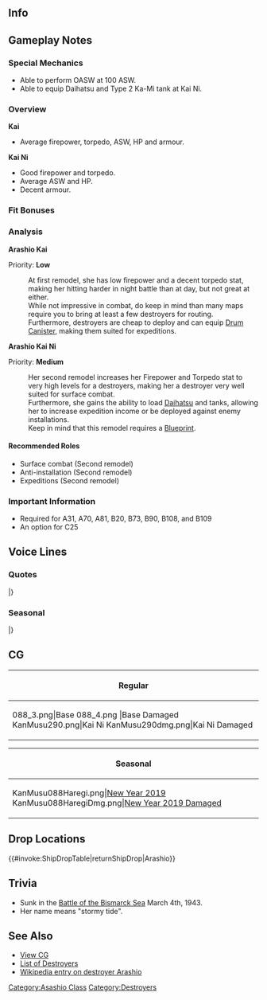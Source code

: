 ==Info==
{{KanmusuInfo|ID=088}}
{{KanmusuInfo|ID=088a}}
{{KanmusuInfo|ID=290}}

==Gameplay Notes==
===Special Mechanics===
* Able to perform OASW at 100 ASW.
* Able to equip Daihatsu and Type 2 Ka-Mi tank at Kai Ni.

===Overview===
'''Kai'''
* Average firepower, torpedo, ASW, HP and armour.  

'''Kai Ni'''
* Good firepower and torpedo.
* Average ASW and HP.
* Decent armour.

===Fit Bonuses===
{{:{{BASEPAGENAME}}/Equipment Bonuses}}
{{clear}}

===Analysis===
'''Arashio Kai'''

Priority: '''Low'''

:At first remodel, she has low firepower and a decent torpedo stat, making her hitting harder in night battle than at day, but not great at either.
:While not impressive in combat, do keep in mind than many maps require you to bring at least a few destroyers for routing.
:Furthermore, destroyers are cheap to deploy and can equip [[Drum Canister]], making them suited for expeditions.


'''Arashio Kai Ni'''  

Priority: '''Medium'''
:Her second remodel increases her Firepower and Torpedo stat to very high levels for a destroyers, making her a destroyer very well suited for surface combat.
:Furthermore, she gains the ability to load [[Daihatsu]] and tanks, allowing her to increase expedition income or be deployed against enemy installations.
:Keep in mind that this remodel requires a [[Blueprint]].

====Recommended Roles====
* Surface combat (Second remodel)
* Anti-installation (Second remodel)
* Expeditions (Second remodel)

===Important Information===
* Required for A31, A70, A81, B20, B73, B90, B108, and B109
* An option for C25

==Voice Lines==
===Quotes===
{{ShipquoteHeader}}
{{ShipquoteKai
| scenario    =Introduction
| origin      =あら。自己紹介まだでしたかー。私、荒潮です。
| translation =Oh, haven't I introduced myself yet? I'm Arashio.
| audio       =Arashio-Introduction.ogg
}}
{{ShipquoteKai
| scenario    =Introduction
| kai2        =yes
| origin      =荒潮です～。改装済みなので、ちょ～っと手強いわよね～。よろしくね。うふふっ。
| translation =I'm Arashio~ My remodel has been completed so I'm pretty strong now~. Nice to meet you. Ufufu~.
| audio       =ArashioKai2-Introduction.mp3
}}
{{ShipquoteKai
| scenario    =Library
| origin      =神戸娘の駆逐艦よ？そう、名前は荒潮。
姉妹達とけっこう色々頑張ったのよ。
でも、私の煙突に爆弾落とすのだけは、ちょっとやめてほしいわ。
| translation =I'm a Kobe girl destroyer you know? That's right, my name is Arashio. 
My sisters and I worked pretty hard doing lots of things. 
But, I really wish that my smokestacks would stop getting bombed.<ref>After she was crippled and abandoned at the [https://en.wikipedia.org/wiki/Battle_of_the_Bismarck_Sea Battle of the Bismarck Sea], her drifting hulk was sunk by a single 500lbs bomb through the front smokestack.</ref>
| audio       =Arashio-Library.ogg
}}
{{ShipquoteKai
| scenario    =Secretary 1
| origin      =うふふふふ。補給まだぁ？
| translation =Ufufu, still resupplying?
| audio       =Arashio-Secretary_1.ogg
}}
{{ShipquoteKai
| scenario    =Secretary 2
| origin      =次の作戦が楽しみねぇ～
| translation =I'm looking forward to the next operation~
| audio       =Arashio-Secretary_2.ogg
}}
{{ShipquoteKai
| scenario    =Secretary 3
| origin      =そんなことよりぃ、アレ。敵の飛行機じゃないのぉ？
| translation =Putting that aside. Isn't that an enemy plane?
| audio       =Arashio-Secretary_3.ogg
}}
{{ShipquoteKai
| scenario    =Secretary Idle
| kai         =yes
| origin      =あらぁ…、荒潮のこと、忘れられちゃったのかしらぁ…。困ったわねぇ…。
| translation =Oh... I wonder if I've been forgotten. How troubling...
| audio       =Arashio-Idle.ogg
}}
{{ShipquoteKai
| scenario    =Secretary (Married)
| origin      =提督のこと、みんな褒めてるわよぉ？あの満潮ちゃんだって、本当はね？うふふふふ。
| translation =You know everyone admires you right, Admiral? Even that Michishio really does too. Ufufufu~
| audio       =Arashio-Wedding_Line.ogg
}}
{{ShipquoteKai
| scenario    =Wedding
| origin      =うふふふふ。私相当しつこいけど、耐えられるのかしらぁ…
| translation =Ufufufufu~ Even though I can be quite persistent, I wonder if I can keep up...
| audio       =Arashio-Wedding.ogg
}}
{{ShipquoteKai
| scenario    =Player's Score
| origin      =お手紙でーす。
| translation =It's a letter~
| audio       =Arashio-Looking_At_Scores.ogg
}}
{{ShipquoteKai
| scenario    =Joining The Fleet
| origin      =荒潮、華麗に出撃よ。
| translation =Arashio, sortieing magnificently.
| audio       =Arashio-Joining_A_Fleet.ogg
}}
{{ShipquoteKai
| scenario    =Joining The Fleet
| kai2        =yes
| origin      =第八駆逐隊、荒潮、華麗に出撃よ〜。いくはよ〜。
| translation =8th Destroyer Division, Arashio, sortieing magnificently. Here I go~.
| audio       =ArashioKai2-Joining_A_Fleet.mp3
}}
{{ShipquoteKai
| scenario    =Equipment 1
| origin      =うふふふふ。強化は大好き～<ref>Shared with Supply before Kai.</ref>
| translation =Ufufufu. I love reinforcements~
| audio       =Arashio-Equipment_1.ogg
}}
{{ShipquoteKai
| scenario    =Equipment 2
| origin      =あらあら、素敵なことするのね
| translation =My my, what a wonderful thing to do.
| audio       =Arashio-Equipment_2.ogg
}}
{{ShipquoteKai
| scenario    =Equipment 3
| origin      =好きよ…
| translation =I love it...
| audio       =Arashio-Equipment_3.ogg
}}
{{ShipquoteKai
| scenario    =Equipment 3
| kai2        =yes
| origin      =うふふふ~好きよ…
| translation =Ufufufu~ I love it...
| audio       =ArashioKai2-Equipment_3.mp3
}}
{{ShipquoteKai
| scenario    =Supply
| kai         =yes
| origin      =あらぁ…素敵～ 
| translation =Ohh...wonderful~ 
| audio       =ArashioKai2-Supply.mp3
}}
{{ShipquoteKai
| scenario    =Docking (Minor)
| origin      =ちょ～っと席外すわね。
| translation =I'll take my leave for a while.
| audio       =Arashio-Docking_Minor.ogg
}}
{{ShipquoteKai
| scenario    =Docking (Major)
| origin      =あらあら大変。けっこう壊しちゃったぁ。
| translation =My my, how troublesome. I've gotten quite damaged.
| audio       =Arashio-Docking_Major.ogg
}}
{{ShipquoteKai
| scenario    =Construction
| origin      =新しい艦が届きまぁーす。
| translation =A new ship has arrived.
| audio       =Arashio-Construction.ogg
}}
{{ShipquoteKai
| scenario    =Return From Sortie
| origin      =艦隊が戻ってきまぁ～す。
| translation =The fleet has returned.
| audio       =Arashio-Returning_From_Sortie.ogg
}}
{{ShipquoteKai
| scenario    =Starting A Sortie
| origin      =暴れまくるわよぉ～。
| translation =I'll go on a rampage now~
| audio       =Arashio-Starting_A_Sortie.ogg
}}
{{ShipquoteKai
| scenario    =Starting A Battle
| origin      =そこね。
| translation =Right there.
| audio       =Arashio-Battle_Start.ogg
}}
{{ShipquoteKai
| scenario    =Starting A Battle
| kai2        =yes
| origin      =あら〜もしかして。。。て〜き〜？うふふ。そ・こ・ね。見付けたは。
| translation =Oh my, could it be... Enemies~? Ufufu. Over~ there~. I found you.
| audio       =ArashioKai2-Battle_Start.mp3
}}
{{ShipquoteKai
| scenario    =Attack
| origin      =かわいそうかしら。
| translation =I feel sorry for you.
| audio       =Arashio-Attack.ogg
}}
{{ShipquoteKai
| scenario    =Night Battle Attack
| origin      =仕方ないわね～。
| translation =I guess I have to~
| audio       =Arashio-Night_Attack.ogg
}}
{{ShipquoteKai
| scenario    =Night Battle
| origin      =逃げられないって言ったでしょ？
| translation =Didn't I tell you there was no escape?
| audio       =Arashio-Night_Battle.ogg
}}
{{ShipquoteKai
| scenario    =Night Battle
| kai2        =yes
| origin      =夜か。。。いいはね。でも、荒潮からは逃げないって言ったでしょう？
| translation =It's night... that's fine. But remember I told you there's no escape from me right?
| audio       =ArashioKai2-Night_Battle.mp3
}}
{{ShipquoteKai
| scenario    =MVP
| origin      =勝利の女神はここよ～。早く捕まえてぇ～。
| translation =The goddess of victory is right here~ Hurry up and catch me~
| audio       =Arashio-MVP.ogg
}}
{{ShipquoteKai
| scenario    =Minor Damage 1
| origin      =あらあら。痛いじゃない。
| translation =My my. That hurt.
| audio       =Arashio-Minor_Damage_1.ogg
}}
{{ShipquoteKai
| scenario    =Minor Damage 2
| origin      =死んじゃうじゃない！
| translation =I'll die at this rate!
| audio       =Arashio-Minor_Damage_2.ogg
}}
{{ShipquoteKai
| scenario    =Major Damage
| origin      =もう…ひどい格好ね。
| translation =Geez... I look terrible...
| audio       =Arashio-Major_Damage.ogg
}}
{{ShipquoteKai
| scenario    =Major Damage
| kai2        =yes
| origin      =もう…ひどい格好．でも、いいは。少し涼しくって。うふふふ〜
| translation =Geez... My appearance is ruined. But, this is nice. It's a bit cooling. Ufufufu~
| audio       =ArashioKai2-Major_Damage.mp3
}}
{{ShipquoteKai
| scenario    =Sunk
| origin      =あらあら…私を沈めるのね…覚えてなさいよ…
| translation =My my... I'm sinking... you'll regret this...
| audio       =Arashio-Sunk.ogg
}}
|}<references/>

{{clear}}

===Seasonal===
{{SeasonalHeaderOld}}
{{SeasonalQuote
|scenario = [[Seasonal/Early_Autumn_2015_Seasonal_Update|Early Autumn 2015]]
|origin = うふふふっ。季節は秋ね。秋は荒潮も少ーし悲しくなるの。でも、平気よぉ！優しいのね、うふふふふっ！
|translation =	Ufufufu. It’s now autumn. I get a little bit sad in autumn. But, I’m fine! You’re so kind. Ufufufufu~!
|audio = Arashio_Early_Autumn2015.ogg
|notes =
}}
{{SeasonalQuote
|scenario = [[Seasonal/End_of_Year_2015|End of Year 2015]]
|origin = あははは！皆忙しそう！師走だからね。大変よね。えぇ？私も大掃除任務しないとなの？うふふふ〜そうよね。
|translation =	Ahahaha! Everyone is so busy! Because it’s December. They’ve got it rough. Eh? I have to take part in spring cleaning missions too? Ufufufu~ I suppose so.
|audio = Arashio_Year_End_2015_Sec1.ogg
|notes = 
}}
{{SeasonalQuote
|scenario = [[Seasonal/New_Year_2016|New Year 2016]]
|origin = お正月よ！うふふ～謹賀新年！新しい年も、荒潮のこと、よろしく頼むわね？
|translation =	It’s the New Year! Ufufu~ Happy New Year! Please treat me well this year alright?
|audio = Arashio_New_Years_Day_2016.ogg
|notes = 
}}
{{SeasonalQuote
|scenario = [[Seasonal/Setsubun_2016|Setsubun 2016]]
|origin = あらぁ、節分ねぇ。うふふふっ。姉さん達、どうしてそんなに本気でお豆投げてるの～？当たったら、少し危ないわねぇ…。
|translation =	Oh, it’s Setsubun. Ufufufu. Why are all of you throwing those beans so forcefully, nee-sans? It’ll be a bit dangerous if they hit…
|audio = Arashio_Setsubun_2016_Sec1.ogg
|notes = 
}}
{{SeasonalQuote
|scenario = [[Seasonal/Valentine%27s_Day_2016|Valentine’s Day 2016]]
|origin = うふふふふっ〜、あはははっ！ほら見て。チョ・コ・レ・エ・ト♪食べる？本当？…じゃあ…あ・げ・る♪
|translation =	Ufufufufu~ Ahahaha~! Look at this. It’s~ cho~ co~ late~♪ Want some? Really? …Then… here~ you~ go~♪
|audio = Arashio_Valentine_Sec1.ogg
|notes = 
}}
{{SeasonalQuote
|scenario = [[Seasonal/White_Day_2016|White Day 2016]]
|origin = あらぁ、うふふふふぅ。チョコの、お・か・え・しくれるの？荒潮、嬉しいわぁ！ プレゼント…うふふぅ♪
|translation =	Oh my, ufufufufu~ A return gift for the cho~ co~ lates~? I’m happy! A present… Ufufu~♪
|audio = Arashio_White_Day_2016.ogg
|notes = 
}}
{{SeasonalQuote
|scenario = [[Seasonal/Third_Anniversary|3rd Anniversary]]
|origin = うふふふ。私たち、三周年なんですって。すごいわねぇ。素敵。三周年なんて、荒潮、本当にびっくりしたわ。うふふふ。
|translation =	Ufufufu. It’s our 3rd Anniversary. That’s amazing. Wonderful. I was really surprised it’s the 3rd Anniversary. Ufufufu.
|audio = Arashio_3rd_Anniversary_Sec1.mp3
|notes = 
}}
{{SeasonalQuote
|scenario = [[Seasonal/Early_Summer_2016|Early Summer 2016]]
|origin = うふふふふぅ。少しずつ暑くなってきわねえ～…今年も夏が来るのね～。夏よ～！うふふふぅ、楽しみねえ～！
|translation =	Ufufufufu~ It’s gotten a bit hotter lately… Summer is almost here again. It’s summer! Ufufufu~, I can’t wait!
|audio = Arashio_Early_Summer_Sec1_2016.ogg
|notes = 
}}
{{SeasonalQuote
|scenario = [[Seasonal/Saury_2016|Saury Festival 2016]]
|origin = 秋刀魚漁ですかぁ？荒潮、魚臭くなる任務はあんまり…。でも、仕方ないわぁ。助けて、あ・げ・る♪
|translation =	Saury fishing? Missions that leave you stinking of fish are a bit… But I got no choice. I’ll lend~ you ~ a~ hand~♪
|audio = Arashio_Sec1_Saury_2016.mp3
|notes = 
}}
{{SeasonalQuote
|scenario = [[Seasonal/Coming_of_Spring_2017|Spring 2017]]
|origin = うふふふふぅ、春ねぇ。ぽかぽかして、気持ちはねぇ。…ねぇ、ここでねっちゃおうか？あはははぁ、だめよねぇ。
|translation =	Ufufufu, it’s spring. It’s so warm and nice. …Hey, shall we have a nap right here? Ahahaha, I guess we shouldn’t.
|audio = Arashio_Spring_Sec1_2017.mp3
|notes = 
}}
{{SeasonalQuote
|scenario = [[Seasonal/Fourth_Anniversary|4th Anniversary]]
|origin = うふふふぅ。艦隊はこの春で四周年なんですて。すごいはねぇ。荒潮もほんとに驚きはな。お・ど・ろ・き・ねぇ。
|translation =	Ufufufu~. This spring is the fleet’s 4th Anniversary. That’s amazing. I was really surprised. So~ sur~ prised~.
|audio = Arashio_4th_Anniversary_Sec1_2017.mp3
|notes = 
}}
{{SeasonalQuote
|scenario = [[Seasonal/Late_Autumn_2017|Late Autumn 2017]]
|origin = あら、少ぉし肌寒くになってきたはねぇ。こんな日の夜は、お鍋はいいようねぇ。雪風ちゃんの読んでおうかしら。
|translation =	Oh my, it’s gotten quite chilly. A hotpot would be great on a night like this. I wonder if I should go get Yukikaze.
|audio = Arashio_Late_Autumn_2017_Sec1.mp3
|notes = 
}}
{{SeasonalQuote
|scenario = [[Seasonal/Fifth_Anniversary|5th Anniversary]]
|origin = うふふふふぅ、荒潮たち、ついに五周年なんですって。驚きよね。五周年なんて、荒潮も本当に、び・く・り、ねぇ？うふふふふぅ。
|translation =	Ufufufu, it’s finally our 5th Anniversary. It’s amazing. I was really surprised that it’s the 5th Anniversary you know? Ufufufufu.
|audio = Arashio_5th_Anniversary_Sec1.mp3
|notes = 
}}
{{SeasonalQuote
|scenario = [[Seasonal/Summer_2018|Summer 2018]]
|origin = あら、あら、霞ちゃん、いい感じねぇ。素敵だわぁ。私も、来年あたり、かわいいの買いたいわねぇ。うふふふふぅ。
|translation =	Oh my my, you're looking great, Kasumi. Very lovely. I want to buy something cute next year too. Ufufufufu.
|audio = Arashio_Summer_2018_Sec3.mp3
|notes = Secretary 3
}}
{{SeasonalQuote
|scenario = [[Seasonal/Late_Autumn_2018|Late Autumn 2018]]
|origin = うふふふふっ。みんな面白い衣装ねぇ。荒潮も、そろそろなにかやっちゃおうかしら…
|translation =	Ufufufufu. Everyone has on such interesting costumes. I wonder if I should do something soon...
|audio = Arashio_Late_Autumn_2018_Sec2.mp3
|notes = Secretary 2
}}
{{SeasonalQuote
|scenario = [[Seasonal/Autumn_2019|Autumn 2019]]
|origin = あらあら、早波ちゃん、このカメラはなーに？…お仕事なの？
|translation =	Oh my, Hayanami, what's that camera for? ...For work?
|audio = Arashio_Autumn_2019_Sec1.mp3
|notes = 
}}
{{SeasonalQuote
|scenario = [[Seasonal/Eighth_Anniversary|8th Anniversary]]
|origin = うふふふふふ〜。荒潮たち、ついに、ついに八周年なんですって。驚きよね、八周年なんて。荒潮も、本当に、本当にびっくり、ね？うふふふふ、あはははは。さあ、お仕事、お仕事。
|translation =	Ufufufufufu~. It's finally, finally our 8th Anniversary. It caught me off guard. I was really, really surprised, weren't you? Ufufufufu, ahahahaha. Well then, back to work.
|audio = Arashio_8th Anniversary_Secretary_1.mp3
|notes = Secretary 1
}}
{{SeasonalQuote
|scenario = [[Seasonal/Eighth_Anniversary|8th Anniversary]]
|origin = あらあら、良い窓ね。わたしは、す・き。特にカーテンがいいわね。うふふふふ〜。
|translation =	Oh my, that's a nice window. I like it. Especially those curtains. Ufufufufu~.
|audio = Arashio Kai Ni_8th Anniversary_Secretary_2.mp3
|notes = Kai Ni Secretary 2
}}
|}<references/>

{{clear}}

==CG==
{| class="mw-collapsible mw-collapsed wikitable" style="width: 100%;"
!Regular
|-
|<gallery>
088_3.png|Base
088_4.png |Base Damaged
KanMusu290.png|Kai Ni
KanMusu290dmg.png|Kai Ni Damaged
</gallery>
|}

{| class="mw-collapsible mw-collapsed wikitable" style="width: 100%;"
!Seasonal
|-
|<gallery>
KanMusu088Haregi.png|[[Seasonal/New_Year_2019|New Year 2019]]
KanMusu088HaregiDmg.png|[[Seasonal/New_Year_2019|New Year 2019 Damaged]]
</gallery>
|}

==Drop Locations==
{{#invoke:ShipDropTable|returnShipDrop|Arashio}}

==Trivia==
*Sunk in the [http://en.wikipedia.org/wiki/Battle_of_the_Bismarck_Sea Battle of the Bismarck Sea] March 4th, 1943.
*Her name means "stormy tide".

==See Also==
*[[{{PAGENAMEE}}/Gallery|View {{PAGENAME}} CG]]
*[[EliteDD|List of Destroyers]]
*[[wikipedia:Japanese_destroyer_Arashio|Wikipedia entry on destroyer Arashio]]
 {{shiplist}}
[[Category:Asashio Class]]
[[Category:Destroyers]]